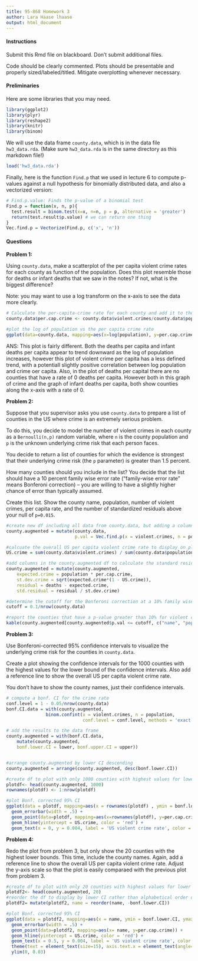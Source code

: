 ```yaml
---
title: 95-868 Homework 3
author: Lara Haase lhaase
output: html_document
---
```


#### Instructions 

Submit this Rmd file on blackboard. Don't submit additional files.

Code should be clearly commented. Plots should be presentable and properly sized/labeled/titled. Mitigate overplotting whenever necessary.

#### Preliminaries

Here are some libraries that you may need.
```r
library(ggplot2)
library(plyr)
library(reshape2)
library(knitr)
library(binom)

```

We will use the data frame `county.data`, which is in the data file `hw3_data.rda`. (Make sure `hw3_data.rda` is in the same directory as this markdown file!)

```r
load('hw3_data.rda')
```

Finally, here is the function `Find.p` that we used in lecture 6 to compute p-values against a null hypothesis for binomially distributed data, and also a vectorized version:

```r
# Find.p.value: Finds the p-value of a binomial test
Find.p = function(x, n, p){
  test.result = binom.test(x=x, n=n, p = p, alternative = 'greater')
  return(test.result$p.value) # we can return one thing
}
Vec.find.p = Vectorize(Find.p, c('x', 'n'))
```

#### Questions 

**Problem 1:** 

Using `county.data`, make a scatterplot of the per capita violent crime rates for each county as function of the population. Does this plot resemble those for deaths or infant deaths that we saw in the notes? If not, what is the biggest difference?

Note: you may want to use a log transform on the x-axis to see the data more clearly.

```r

# Calculate the per-capita-crime rate for each county and add it to the county.data df
county.data$per.cap.crime <- county.data$violent.crimes/county.data$population

#plot the log of population vs the per capita crime rate
ggplot(data=county.data, mapping=aes(x=log(population), y=per.cap.crime)) + geom_point()

```

ANS: This plot is fairly different. Both the deaths per capita and infant deaths per capita appear to trend downward as the log of population increases, however this plot of violent crime per capita has a less defined trend, with a potentiall slightly positive correlation between log population and crime oer capita. 
Also, in the plot of deaths per capital there are no counties that have a rate of 0 deaths per capita. However both in this graph of crime and the graph of infant deaths per capita, both show counties along the x-axis with a rate of 0.  


**Problem 2:**

Suppose that you supervisor asks you use `county.data` to prepare a list of counties in the US where crime is an extremely serious problem.

To do this, you decide to model the number of violent crimes in each county as a `Bernoulli(n,p)` random variable, where `n` is the county population and `p` is the unknown underlying crime risk that each person faces.

You decide to return a list of counties for which the evidence is strongest that their underlying crime risk (the `p` parameter) is greater than 1.5 percent. 

How many counties should you include in the list? You decide that the list should have a 10 percent family wise error rate ("family-wise error rate" means Bonferoni correction) -- you are willing to have a slightly higher chance of error than typically assumed.

Create this list. Show the county name, population, number of violent crimes, per capita rate, and the number of standardized residuals above your null of `p=0.015`.

```r
#create new df including all data from county.data, but adding a column that calculates the p-value of whether violent crime in each county are greater than 1.5%
county.augmented = mutate(county.data, 
                          p.val = Vec.find.p(x = violent.crimes, n = population, p=0.015))

#calcuate the overall US per capita violent crime rate to display on plot
US.crime = sum(county.data$violent.crimes) / sum(county.data$population)

#add columns in the county.augmented df to calculate the standard residuals
county.augmented = mutate(county.augmented, 
    expected.crime = population * per.cap.crime, 
    st.dev.crime = sqrt(expected.crime*(1 - US.crime)),
    residual = deaths - expected.crime,
    std.residual = residual / st.dev.crime)

#determine the cutoff for the Bonferoni correction at a 10% family wise error rate
cutoff = 0.1/nrow(county.data)

#report the counties that have a p-value greater than 10% for violent crime risk greater than 1.5
kable(county.augmented[county.augmented$p.val <= cutoff, c("name", "population", "violent.crimes", "per.cap.crime", "std.residual")], digits=3)


```


**Problem 3:**

Use Bonferoni-corrected 95% confidence intervals to visualize the underlying crime risk for the counties in `county.data`. 

Create a plot showing the confidence intervals for the 1000 counties with the highest values for the lower bound of the confidence intervals. Also add a reference line to show the overall US per capita violent crime rate.

You don't have to show the county names, just their confidence intervals.

```r

# compute a bonf. CI for the crime rate
conf.level = 1 - 0.05/nrow(county.data)
bonf.CI.data = with(county.augmented, 
               binom.confint(x = violent.crimes, n = population, 
                             conf.level = conf.level, methods = 'exact'))

# add the results to the data frame
county.augmented = with(bonf.CI.data, 
    mutate(county.augmented, 
    bonf.lower.CI = lower, bonf.upper.CI = upper))


#arrange county.augmented by lower CI descending
county.augmented = arrange(county.augmented, desc(bonf.lower.CI))

#create df to plot with only 1000 counties with highest values for lower bound of CI
plotdf<- head(county.augmented, 1000)
rownames(plotdf) <- 1:nrow(plotdf)

#plot Bonf. corrected 95% CI
ggplot(data = plotdf, mapping=aes(x = rownames(plotdf) , ymin = bonf.lower.CI, ymax = bonf.upper.CI)) + 
  geom_errorbar(width = .5) + 
  geom_point(data=plotdf, mapping=aes(x=rownames(plotdf), y=per.cap.crime)) +  
  geom_hline(yintercept = US.crime, color = 'red') + 
  geom_text(x = 0, y = 0.004, label = 'US violent crime rate', color = 'red', size = 4, hjust = 0)


```

**Problem 4:**

Redo the plot from problem 3, but only show the 20 counties with the highest lower bounds. This time, include the county names. Again, add a reference line to show the overall US per capita violent crime rate. Adjust the y-axis scale so that the plot is easily comparaed with the previous plot from problem 3.

```r

#create df to plot with only 20 counties with highest values for lower bound of CI
plotdf2<- head(county.augmented, 20)
#reorder the df to display by lower CI rather than alphabetical order of name
plotdf2= mutate(plotdf2, name = reorder(name, -bonf.lower.CI))

#plot Bonf. corrected 95% CI
ggplot(data = plotdf2, mapping=aes(x = name, ymin = bonf.lower.CI, ymax = bonf.upper.CI)) + 
  geom_errorbar(width = .5) + 
  geom_point(data=plotdf2, mapping=aes(x= name, y=per.cap.crime)) +  
  geom_hline(yintercept = US.crime, color = 'red') + 
  geom_text(x = 0.5, y = 0.004, label = 'US violent crime rate', color = 'red', size = 4, hjust = 0) + 
  theme(text = element_text(size=15), axis.text.x = element_text(angle=45, vjust=1, hjust=1)) + 
  ylim(0, 0.03)



```
